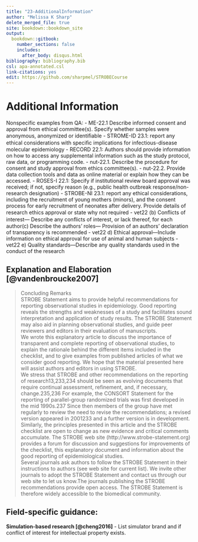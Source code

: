---
title: "23-AdditionalInformation"
author: "Melissa K Sharp"
delete_merged_file: true
site: bookdown::bookdown_site
output:
  bookdown::gitbook:
    number_sections: false 
    includes: 
      after_body: disqus.html
bibliography: bibliography.bib
csl: apa-annotated.csl
link-citations: yes
edit: https://github.com/sharpmel/STROBECourse
---

# Additional Information 
Nonspecific examples from QA:
- ME-22.1 Describe informed consent and approval from ethical committee(s). Specify whether samples were anonymous, anonymized or identiﬁable
- STROME-ID 23.1: report any ethical considerations with speciﬁc implications for infectious-disease molecular epidemiology
- 	RECORD 22.1: Authors should provide information on how to access any supplemental information such as the study protocol, raw data, or programming code.
- 	nut-22.1. Describe the procedure for consent and study approval from ethics committee(s).
- 	nut-22.2. Provide data collection tools and data as online material or explain how they can be accessed.
-	ROSES-I 22.1: Specify if institutional review board approval was received; if not, specify reason (e.g., public health outbreak response/non-research designation)
-	STROBE-NI 23.1: report any ethical considerations, including the recruitment of young mothers (minors), and the consent process for early recruitment of neonates after delivery. Provide details of research ethics approval or state why not required
-	vet22 (b) Conﬂicts of interest— Describe any conﬂicts of interest, or lack thereof, for each author(c) Describe the authors’ roles— Provision of an authors’ declaration of transparency is recommended
-	vet22 d) Ethical approval—Include information on ethical approval for use of animal and human subjects
-	vet22 e) Quality standards—Describe any quality standards used in the conduct of the research

## Explanation and Elaboration [@vandenbroucke2007]
> Concluding Remarks </br>
STROBE Statement aims to provide helpful recommendations for reporting observational studies in epidemiology. Good reporting reveals the strengths and weaknesses of a study and facilitates sound interpretation and application of study results. The STROBE Statement may also aid in planning observational studies, and guide peer reviewers and editors in their evaluation of manuscripts.
</br>
We wrote this explanatory article to discuss the importance of transparent and complete reporting of observational studies, to explain the rationale behind the different items included in the checklist, and to give examples from published articles of what we consider good reporting. We hope that the material presented here will assist authors and editors in using STROBE.
</br>
We stress that STROBE and other recommendations on the reporting of research13,233,234 should be seen as evolving documents that require continual assessment, refinement, and, if necessary, change.235,236 For example, the CONSORT Statement for the reporting of parallel-group randomized trials was first developed in the mid 1990s.237 Since then members of the group have met regularly to review the need to revise the recommendations; a revised version appeared in 2001233 and a further version is in development. Similarly, the principles presented in this article and the STROBE checklist are open to change as new evidence and critical comments accumulate. The STROBE web site (http://www.strobe-statement.org) provides a forum for discussion and suggestions for improvements of the checklist, this explanatory document and information about the good reporting of epidemiological studies.
</br>
Several journals ask authors to follow the STROBE Statement in their instructions to authors (see web site for current list). We invite other journals to adopt the STROBE Statement and contact us through our web site to let us know.The journals publishing the STROBE recommendations provide open access. The STROBE Statement is therefore widely accessible to the biomedical community.

<h2> Field-specific guidance:</h2>
**Simulation-based research [@cheng2016]**
- List simulator brand and if conflict of interest for intellectual property exists.